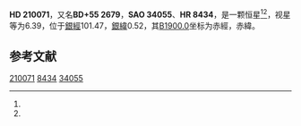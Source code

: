 {{Starbox begin
| name = HD 210071
}}
{{Starbox observe
| epoch = [[J2000.0|J2000.0]]
| constell = {{星座名待查}}<ref name=SIMBAD>{{cite web
 | url=http://simbad.u-strasbg.fr/simbad/sim-id?Ident=HR+8434
 | title=Pulsating variable Star
 | publisher=Centre de Données astronomiques de Strasbourg
 | work=SIMBAD
 | accessdate=2012-07-13
 | archive-date=2016-03-17
 | archive-url=https://web.archive.org/web/20160317084701/http://simbad.u-strasbg.fr/simbad/sim-id?Ident=HR+8434
 | dead-url=no
 }}</ref><ref name=DATA>{{cite web
 | url=http://vizier.u-strasbg.fr/viz-bin/VizieR-5?-out.add=.&-source=5050&-corr=PK=HR&-out.max=9999&HR=8434
 | title=VizieR Detailed Page
 | accessdate=2012-07-13
 | archive-date=2016-03-05
 | archive-url=https://web.archive.org/web/20160305000747/http://vizier.u-strasbg.fr/viz-bin/VizieR-5?-out.add=.&-source=5050&-corr=PK=HR&-out.max=9999&HR=8434
 | dead-url=no
 }}</ref>
| 星官 = 
| ra = {{RA|22|6|13.5}}<ref name=SIMBAD /><ref name=DATA />
| dec = {{DEC|+56|20|35}}<ref name=SIMBAD /><ref name=DATA />
| appmag_v = 6.39<ref name=SIMBAD /><ref name=DATA />
}}
{{Starbox character
| class = A0III<ref name=SIMBAD /><ref name=DATA />
| b-v = -0.1<ref name=SIMBAD /><ref name=DATA />
| u-b = -0.45<ref name=SIMBAD /><ref name=DATA />
| r-i = <ref name=SIMBAD /><ref name=DATA />
| variable = 
}}
{{Starbox astrometry
| radial_v = -0.45
| prop_mo_ra = -20
| parallax = 
| p_error = 
}}
{{Starbox catalog
| names =BD+55 2679，[[SAO星表|SAO]] 34055，[[HD星表|HD]] 210071，[[HR星表|HR]] 8434}}
{{Starbox reference |Simbad=HR+8434}}
{{Starbox end}}

'''HD 210071'''，又名'''BD+55 2679'''，'''SAO 34055'''、'''HR 8434'''，是一颗恒星<ref name=SIMBAD /><ref name=DATA />，视星等为6.39，位于[[銀道座標系|銀經]]101.47，[[銀道座標系|銀緯]]0.52，其[[B1900.0|B1900.0]]坐标为赤經{{RA|22|2|42}}，赤緯{{DEC|+55|0.52|21}}。

== 参考文献 ==
{{reflist}}

{{star-stub}}

[[Category:HD和HDE天體|210071]]
[[Category:HR天體|8434]]
[[Category:SAO天體|34055]]